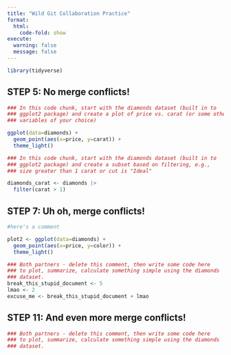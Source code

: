 ```yaml
---
title: "Wild Git Collaboration Practice"
format: 
  html:
    code-fold: show
execute: 
  warning: false
  message: false 
---
```


```r
library(tidyverse)
```

## STEP 5: No merge conflicts!

```r
### In this code chunk, start with the diamonds dataset (built in to
### ggplot2 package) and create a plot of price vs. carat (or some other
### variables of your choice) 

ggplot(data=diamonds) +
  geom_point(aes(x=price, y=carat)) +
  theme_light()
```

```r
### In this code chunk, start with the diamonds dataset (built in to
### ggplot2 package) and create a subset based on filtering, e.g., 
### size greater than 1 carat or cut is "Ideal"

diamonds_carat <- diamonds |>
  filter(carat > 1) 
```

## STEP 7: Uh oh, merge conflicts!

```r
#here's a comment

plot2 <- ggplot(data=diamonds) +
  geom_point(aes(x=price, y=color)) +
  theme_light()

### Both partners - delete this comment, then write some code here
### to plot, summarize, calculate something simple using the diamonds
### dataset.
break_this_stupid_document <- 5
lmao <- 2
excuse_me <- break_this_stupid_document + lmao

```

## STEP 11: And even more merge conflicts!

```r
### Both partners - delete this comment, then write some code here
### to plot, summarize, calculate something simple using the diamonds
### dataset.


```

